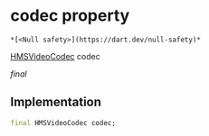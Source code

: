 # codec property

    *[<Null safety>](https://dart.dev/null-safety)*

[HMSVideoCodec](../../hmssdk_flutter/HMSVideoCodec-class) codec

_final_

## Implementation

```dart
final HMSVideoCodec codec;


```
